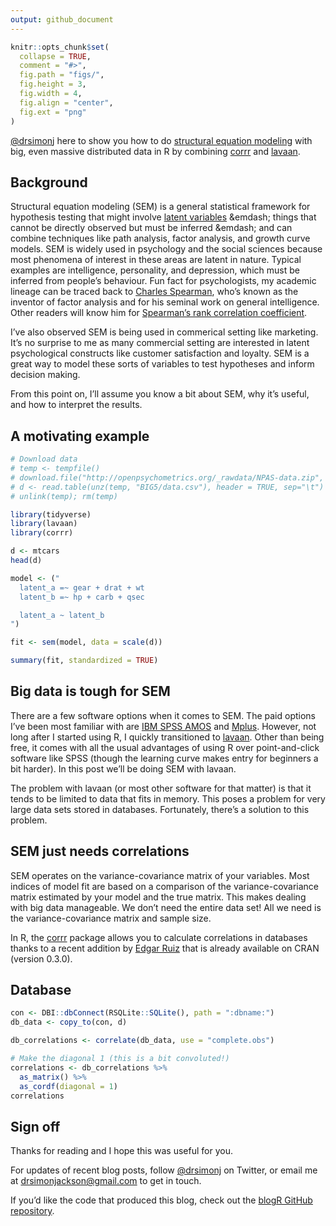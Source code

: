 ```yaml
---
output: github_document
---
```


```r
knitr::opts_chunk$set(
  collapse = TRUE,
  comment = "#>",
  fig.path = "figs/",
  fig.height = 3,
  fig.width = 4,
  fig.align = "center",
  fig.ext = "png"
)
```

[\@drsimonj](https://twitter.com/drsimonj) here to show you how to do [structural equation modeling](https://en.wikipedia.org/wiki/Structural_equation_modeling) with big, even massive distributed data in R by combining [corrr](https://github.com/drsimonj/corrr) and [lavaan](http://lavaan.ugent.be/).

## Background

Structural equation modeling (SEM) is a general statistical framework for hypothesis testing that might involve [latent variables](https://en.wikipedia.org/wiki/Latent_variable) &emdash; things that cannot be directly observed but must be inferred &emdash; and can combine techniques like path analysis, factor analysis, and growth curve models. SEM is widely used in psychology and the social sciences because most phenomena of interest in these areas are latent in nature. Typical examples are intelligence, personality, and depression, which must be inferred from people's behaviour. Fun fact for psychologists, my academic lineage can be traced back to [Charles Spearman](https://en.wikipedia.org/wiki/Charles_Spearman), who's known as the inventor of factor analysis and for his seminal work on general intelligence. Other readers will know him for [Spearman's rank correlation coefficient](https://en.wikipedia.org/wiki/Spearman%27s_rank_correlation_coefficient).

I've also observed SEM is being used in commerical setting like marketing. It's no surprise to me as many commercial setting are interested in latent psychological constructs like customer satisfaction and loyalty. SEM is a great way to model these sorts of variables to test hypotheses and inform decision making.

From this point on, I'll assume you know a bit about SEM, why it's useful, and how to interpret the results.

## A motivating example

```r
# Download data
# temp <- tempfile()
# download.file("http://openpsychometrics.org/_rawdata/NPAS-data.zip", temp, mode="wb")
# d <- read.table(unz(temp, "BIG5/data.csv"), header = TRUE, sep="\t")
# unlink(temp); rm(temp)
```

```r
library(tidyverse)
library(lavaan)
library(corrr)
```
```r
d <- mtcars
head(d)
```
```r
model <- ("
  latent_a =~ gear + drat + wt
  latent_b =~ hp + carb + qsec

  latent_a ~ latent_b
")
```
```r
fit <- sem(model, data = scale(d))
```
```r
summary(fit, standardized = TRUE)
```

## Big data is tough for SEM

There are a few software options when it comes to SEM. The paid options I've been most familiar with are [IBM SPSS AMOS](https://www.ibm.com/hr-en/marketplace/structural-equation-modeling-sem) and [Mplus](https://www.statmodel.com/). However, not long after I started using R, I quickly transitioned to [lavaan](http://lavaan.ugent.be/). Other than being free, it comes with all the usual advantages of using R over point-and-click software like SPSS (though the learning curve makes entry for beginners a bit harder). In this post we'll be doing SEM with lavaan.

The problem with lavaan (or most other software for that matter) is that it tends to be limited to data that fits in memory. This poses a problem for very large data sets stored in databases. Fortunately, there's a solution to this problem.

## SEM just needs correlations

SEM operates on the variance-covariance matrix of your variables. Most indices of model fit are based on a comparison of the variance-covariance matrix estimated by your model and the true matrix. This makes dealing with big data manageable. We don't need the entire data set! All we need is the variance-covariance matrix and sample size.

In R, the [corrr](https://github.com/drsimonj/corrr) package allows you to calculate correlations in databases thanks to a recent addition by [Edgar Ruiz](https://github.com/edgararuiz) that is already available on CRAN (version 0.3.0).

## Database

```r
con <- DBI::dbConnect(RSQLite::SQLite(), path = ":dbname:")
db_data <- copy_to(con, d)
```

```r
db_correlations <- correlate(db_data, use = "complete.obs")
```
```r
# Make the diagonal 1 (this is a bit convoluted!)
correlations <- db_correlations %>% 
  as_matrix() %>% 
  as_cordf(diagonal = 1)
correlations
```




## Sign off

Thanks for reading and I hope this was useful for you.

For updates of recent blog posts, follow [\@drsimonj](https://twitter.com/drsimonj) on Twitter, or email me at <drsimonjackson@gmail.com> to get in touch.

If you'd like the code that produced this blog, check out the [blogR GitHub repository](https://github.com/drsimonj/blogR).